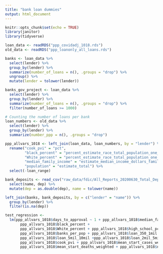```yaml
---
title: "bank loan dummies"
output: html_document
---
```


```r
knitr::opts_chunk$set(echo = TRUE)
library(janitor)
library(tidyverse)

loan_data <- readRDS("ppp_covidadj_1018.rds")
old_data <- readRDS("ppp_loanonly_all_loans.rds")
```


```r
banks <- loan_data %>%
  select(lender) %>%
  group_by(lender) %>%
  summarize(number_of_loans = n(), .groups = "drop") %>%
  ungroup() %>%
  mutate(lender = tolower(lender))

banks_gov_project <- loan_data %>%
  select(lender) %>%
  group_by(lender) %>%
  summarize(number_of_loans = n(), .groups = "drop") %>%
  filter(number_of_loans >= 1000)
```


```r
# Counting the number of loans per bank
loan_numbers <- old_data %>%
  select(lender) %>%
  group_by(lender) %>%
  summarize(number_ppp = n(), .groups = "drop")

ppp_allvars_1018 <- left_join(loan_data, loan_numbers, by = "lender") %>%
  rename("cook_pvi" = "pct", 
         "black_percent" = "percent_estimate_race_total_population_one_race_black_or_african_american",
         "White_percent" = "percent_estimate_race_total_population_one_race_white",
         "median_family_income" = "estimate_median_income_dollars_families_families",
         "population" = "estimate_total") %>%
  select(-loan_range)
```


```r
bank_deposits <- read_csv("raw_data/fdic/All_Reports_20200630_Total_Deposits.csv") %>%
  select(name, dep) %>%
  mutate(dep = as.double(dep), name = tolower(name))
```


```r
left_join(banks, bank_deposits, by = c("lender" = "name")) %>%
  group_by(lender) %>%
  filter(is.na(dep))
```


```r
test_regression <-
  lm(ppp_allvars_1018$days_to_approval ~ 1 + ppp_allvars_1018$median_family_income +
       ppp_allvars_1018$black_percent +
       ppp_allvars_1018$White_percent + ppp_allvars_1018$high_school_pct +
       ppp_allvars_1018$banks_per_pop + ppp_allvars_1018$loan_350_1mil + ppp_allvars_1018$loan_150_350 + 
       ppp_allvars_1018$loan_5mil_10mil +ppp_allvars_1018$loan_2mil_5mil + ppp_allvars_1018$loan_1mil_2mil +
       ppp_allvars_1018$cook_pvi + ppp_allvars_1018$mean_start_cases_weighted + 
       ppp_allvars_1018$mean_start_deaths_weighted + ppp_allvars_1018$number_ppp)
```

